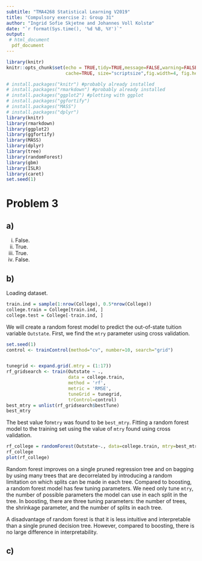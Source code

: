 ```yaml
---
subtitle: "TMA4268 Statistical Learning V2019"
title: "Compulsory exercise 2: Group 31"
author: "Ingrid Sofie Skjetne and Johannes Voll Kolstø"
date: "`r format(Sys.time(), '%d %B, %Y')`"
output: 
 # html_document
  pdf_document
---
```

  
```r
library(knitr)
knitr::opts_chunk$set(echo = TRUE,tidy=TRUE,message=FALSE,warning=FALSE,strip.white=TRUE,prompt=FALSE,
                      cache=TRUE, size="scriptsize",fig.width=4, fig.height=3)
```

```r
# install.packages("knitr") #probably already installed
# install.packages("rmarkdown") #probably already installed
# install.packages("ggplot2") #plotting with ggplot
# install.packages("ggfortify")  
# install.packages("MASS")  
# install.packages("dplyr")  
library(knitr)
library(rmarkdown)
library(ggplot2)
library(ggfortify)
library(MASS)
library(dplyr)
library(tree)
library(randomForest)
library(gbm)
library(ISLR)
library(caret)
set.seed(1)
```

# Problem 3

## a)
i. False.
ii. True.
iii. True.
iv. False.

## b)

Loading dataset.

```r
train.ind = sample(1:nrow(College), 0.5*nrow(College))
college.train = College[train.ind, ]
college.test = College[-train.ind, ]
```

We will create a random forest model to predict the out-of-state tuition variable `Outstate`. First, we find the `mtry` parameter using cross validation.
```r
set.seed(1)
control <- trainControl(method="cv", number=10, search="grid")


tunegrid <- expand.grid(.mtry = (1:17)) 
rf_gridsearch <- train(Outstate ~ ., 
                       data = college.train,
                       method = 'rf',
                       metric = 'RMSE',
                       tuneGrid = tunegrid,
                       trControl=control)
best_mtry = unlist(rf_gridsearch$bestTune)
best_mtry
```


The best value for`mtry` was found to be `best_mtry`. Fitting a random forest model to the training set using the value of `mtry` found using cross validation.

```r
rf_college = randomForest(Outstate~., data=college.train, mtry=best_mtry,  ntree=500, importance=TRUE)
rf_college
plot(rf_college)
```

Random forest improves on a single pruned regression tree and on bagging by using many trees that are decorrelated by introducing a random limitation on which splits can be made in each tree. Compared to boosting, a random forest model has few tuning parameters. We need only tune `mtry`, the number of possible parameters the model can use in each split in the tree. In boosting, there are three tuning parameters: the number of trees, the shrinkage parameter, and the number of splits in each tree. 

A disadvantage of random forest is that it is less intuitive and interpretable than a single pruned decision tree. However, compared to boosting, there is no large difference in interpretability. 



## c)

